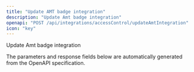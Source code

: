```yaml
---
title: "Update AMT badge integration"
description: "Update Amt badge integration"
openapi: "POST /api/integrations/accessControl/updateAmtIntegration"
icon: "key"
---
```


Update Amt badge integration

<Note>
The parameters and response fields below are automatically generated from the OpenAPI specification.
</Note>
